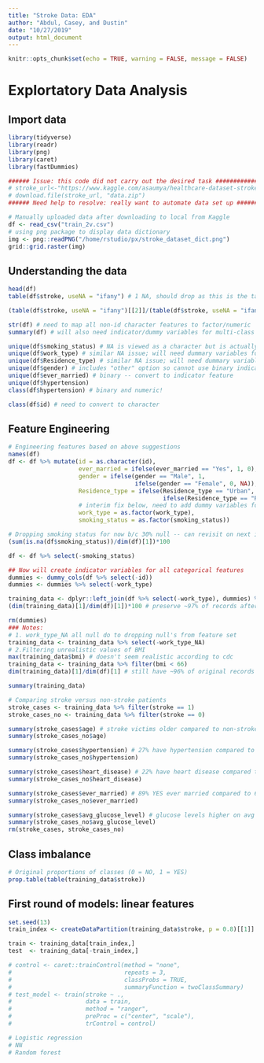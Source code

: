 ```yaml
---
title: "Stroke Data: EDA"
author: "Abdul, Casey, and Dustin"
date: "10/27/2019"
output: html_document
---
```


```r
knitr::opts_chunk$set(echo = TRUE, warning = FALSE, message = FALSE)
```
  
# Explortatory Data Analysis 

## Import data
  
```r
library(tidyverse)
library(readr)
library(png)
library(caret)
library(fastDummies)

###### Issue: this code did not carry out the desired task ##################
# stroke_url<-"https://www.kaggle.com/asaumya/healthcare-dataset-stroke-data#train_2v.csv"
# download.file(stroke_url, "data.zip")
###### Need help to resolve: really want to automate data set up ############

# Manually uploaded data after downloading to local from Kaggle
df <- read_csv("train_2v.csv")
# using png package to display data dictionary 
img <- png::readPNG("/home/rstudio/px/stroke_dataset_dict.png")
grid::grid.raster(img)
```

## Understanding the data

```r
head(df)
table(df$stroke, useNA = "ifany") # 1 NA, should drop as this is the target

(table(df$stroke, useNA = "ifany")[[2]]/(table(df$stroke, useNA = "ifany")[[1]] + table(df$stroke, useNA = "ifany")[[2]]))*100 # ~ 2% YES stroke (need to balance classes)

str(df) # need to map all non-id character features to factor/numeric
summary(df) # will also need indicator/dummy variables for multi-class categorical

unique(df$smoking_status) # NA is viewed as a character but is actually null
unique(df$work_type) # similar NA issue; will need dummary variables for each category
unique(df$Residence_type) # similar NA issue; will need dummary variables for each category
unique(df$gender) # includes "other" option so cannot use binary indicator
unique(df$ever_married) # binary -- convert to indicator feature
unique(df$hypertension) 
class(df$hypertension) # binary and numeric!

class(df$id) # need to convert to character
```

## Feature Engineering

```r
# Engineering features based on above suggestions
names(df)
df <- df %>% mutate(id = as.character(id),
                    ever_married = ifelse(ever_married == "Yes", 1, 0),
                    gender = ifelse(gender == "Male", 1,
                                    ifelse(gender == "Female", 0, NA)),
                    Residence_type = ifelse(Residence_type == "Urban", 1,
                                            ifelse(Residence_type == "Rural", 0, NA)),
                    # interim fix below, need to add dummy variables for below
                    work_type = as.factor(work_type),
                    smoking_status = as.factor(smoking_status))

# Dropping smoking status for now b/c 30% null -- can revisit on next iteration
(sum(is.na(df$smoking_status))/dim(df)[1])*100

df <- df %>% select(-smoking_status)

## Now will create indicator variables for all categorical features
dummies <- dummy_cols(df %>% select(-id))
dummies <- dummies %>% select(-work_type)

training_data <- dplyr::left_join(df %>% select(-work_type), dummies) %>% tidyr::drop_na()
(dim(training_data)[1]/dim(df)[1])*100 # preserve ~97% of records after dropping null

rm(dummies)
### Notes:
# 1. work_type_NA all null do to dropping null's from feature set
training_data <- training_data %>% select(-work_type_NA)
# 2.Filtering unrealistic values of BMI
max(training_data$bmi) # doesn't seem realistic according to cdc
training_data <- training_data %>% filter(bmi < 66)
dim(training_data)[1]/dim(df)[1] # still have ~96% of original records 

summary(training_data)

# Comparing stroke versus non-stroke patients
stroke_cases <- training_data %>% filter(stroke == 1)
stroke_cases_no <- training_data %>% filter(stroke == 0)

summary(stroke_cases$age) # stroke victims older compared to non-stroke
summary(stroke_cases_no$age)

summary(stroke_cases$hypertension) # 27% have hypertension compared to 8% for non-stroke
summary(stroke_cases_no$hypertension)

summary(stroke_cases$heart_disease) # 22% have heart disease compared to 4% for non-stroke
summary(stroke_cases_no$heart_disease)

summary(stroke_cases$ever_married) # 89% YES ever married compared to 64% for non-stroke
summary(stroke_cases_no$ever_married)

summary(stroke_cases$avg_glucose_level) # glucose levels higher on avg than non-stroke
summary(stroke_cases_no$avg_glucose_level)
rm(stroke_cases, stroke_cases_no)
```

## Class imbalance

```r
# Original proportions of classes (0 = NO, 1 = YES)
prop.table(table(training_data$stroke))

```


## First round of models: linear features

```r
set.seed(13)
train_index <- createDataPartition(training_data$stroke, p = 0.8)[[1]]

train <- training_data[train_index,]
test  <- training_data[-train_index,]

# control <- caret::trainControl(method = "none", 
#                                repeats = 3, 
#                                classProbs = TRUE, 
#                                summaryFunction = twoClassSummary)
# test_model <- train(stroke ~ .,
#                     data = train,
#                     method = "ranger",
#                     preProc = c("center", "scale"),
#                     trControl = control)

# Logistic regression
# NN
# Random forest

```
